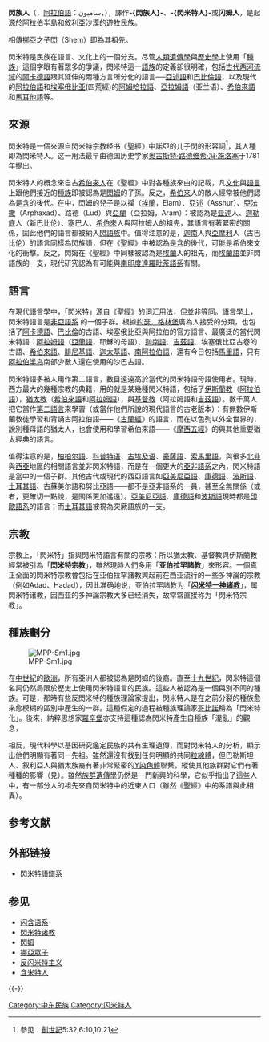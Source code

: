 {{multiple issues|
{{expand|time=2018-03-21T10:28:31+00:00}}
{{expert|time=2018-03-21T10:28:31+00:00}}
{{refimprove|time=2018-03-21T10:28:31+00:00}}
{{Expand English}}
}}
{{NoteTA
|T = zh-cn:闪米特人; zh-hant:閃米特人; zh-tw:閃族人;
|1 = zh-cn:闪米特; zh-hant:閃米特; zh-tw:閃族;
|2 = zh-cn:含米特人; zh-hant:含米特人; zh-tw:含族人;
|3 = zh-cn:含米特; zh-hant:含米特; zh-tw:含族;
}}

'''閃族人'''（{{lang-he-n|'''שֵׁמִיִים'''}}，[[阿拉伯語|阿拉伯語]]：ساميون，{{lang-en|'''Semitic People'''}}），譯作'''-{閃族人}-'''、'''-{閃米特人}-'''或'''闪姆人'''，是起源於[[阿拉伯半島|阿拉伯半島]]和[[敘利亞|敘利亞]]沙漠的[[遊牧民族|遊牧民族]]。

相傳[[挪亞|挪亞]]之子[[閃姆|閃]]（Shem）即為其祖先。

閃米特是民族在語言、文化上的一個分支。尽管[[人類|人類]][[遺傳學|遺傳學]]與[[歷史學|歷史學]]上使用「[[種族|種族]]」這個字眼有著眾多的爭議，閃米特這一[[語族|語族]]的定義卻很明確，包括[[美索不达米亚|古代两河流域]]的[[阿卡德語|阿卡德語]]跟其延伸的兩種方言所分化的語言──[[亞述語|亞述語]]和[[巴比倫語|巴比倫語]]，以及現代的[[阿拉伯語|阿拉伯語]]和[[埃塞俄比亚|埃塞俄比亚]](四荒經)的[[阿姆哈拉語|阿姆哈拉語]]、[[亞拉姆語|亞拉姆語]]（亚兰语）、[[希伯來語|希伯來語]]和[[馬耳他語|馬耳他語]]等。

== 來源 ==
閃米特是一個來源自[[閃米特宗教|閃米特宗教]]经书《[[聖經|聖經]]》中[[諾亞|諾亞]]的儿子[[閃姆|閃]]的形容詞<ref>參见：[[創世記|創世記]]5:32,6:10,10:21</ref>，其[[人種|人種]]即為閃米特人。这一用法最早由德国历史学家[[奥古斯特·路德维希·冯·施洛塞|奥古斯特·路德维希·冯·施洛塞]]于1781年提出。

閃米特人的概念來自古[[希伯來人|希伯來人]]在《聖經》中對各種族來由的記載，凡[[文化|文化]]與[[語言|語言]]上跟他們接近的[[種族|種族]]即被認為是[[閃姆|閃姆]]的子孫。反之，[[希伯來|希伯來]]人的敵人經常被他們認為是[[含|含]]的後代。在{{Bible|創世記|10|21-31}}中，閃姆的兒子是以攔（[[埃蘭|埃蘭]]，Elam）、[[亞述|亞述]]（Asshur）、[[亞法撒|亞法撒]]（Arphaxad）、路德（Lud）與[[亞蘭|亞蘭]]（亞拉姆，Aram）：被認為是[[亚述|亚述]]人、[[迦勒底|迦勒底]]人（新巴比伦）、塞巴人、[[希伯來|希伯來]]人與阿拉姆人的祖先，其語言有著緊密的關係，固此他們的語言都被納入[[閃語族|閃語族]]中。值得注意的是，[[迦南|迦南]]人與[[亞摩利|亞摩利]]人（古巴比伦）的語言同樣為閃族語，但在《聖經》中被認為是[[含|含]]的後代，可能是希伯來文化的衝擊。反之，閃姆在《聖經》中同樣被認為是[[埃蘭|埃蘭]]人的祖先，而[[埃蘭語|埃蘭語]]並非閃語族的一支，現代研究認為有可能與[[南印度|南印度]][[達羅毗荼語系|達羅毗荼語系]]有關。

== 語言 ==
在現代語言學中，「閃米特」源自《聖經》的词汇用法，但並非等同。[[語言學|語言學]]上，閃米特語言是[[非亞語系|非亞語系]]
的一個子群。根據[[約瑟·哈羅德·格林伯格|約瑟．格林堡]]廣為人接受的分類，也包括了[[阿卡德語|阿卡德語]]、[[巴比倫|巴比倫]]的古語、埃塞俄比亞與阿拉伯的官方語言、最廣泛的當代閃米特語：[[阿拉姆語|阿拉姆語]]（[[亞蘭語|亞蘭語]]，耶穌的母語）、[[迦南語|迦南語]]、[[吉茲語|吉茲語]]、埃塞俄比亞古卷的古語、[[希伯來語|希伯來語]]、[[腓尼基語|腓尼基語]]、[[迦太基語|迦太基語]]、[[南阿拉伯語|南阿拉伯語]]，還有今日包括[[馬里語|馬里語]]，只有[[阿拉伯半岛|阿拉伯半岛]]南部少數人還在使用的沙巴古語。

閃米特語多被人用作第二語言，數目遠遠高於當代的閃米特語母語使用者。現時，西方最大的幾種宗教的典籍，用的就是某幾種閃米特語，包括了[[伊斯蘭教|伊斯蘭教]]（[[阿拉伯語|阿拉伯語]]），[[猶太教|猶太教]]（[[希伯來語|希伯來語]]和[[阿拉姆語|阿拉姆語]]），與[[基督教|基督教]]（阿拉姆語和[[吉茲語|吉茲語]]）。數千萬人把它當作[[第二語言|第二語言]]來學習（或當作他們所說的現代語言的古老版本）：有無數伊斯蘭教徒學習和背誦古阿拉伯語——《[[古蘭經|古蘭經]]》的語言，而在以色列以外全世界的，說別種母語的猶太人，也會使用和學習希伯來語——《[[摩西五經|摩西五經]]》的與其他重要猶太經典的語言。

值得注意的是，[[柏柏尔語|柏柏尔語]]、[[科普特语|科普特语]]、[[古埃及语|古埃及语]]、[[豪薩語|豪薩語]]、[[索馬里語|索馬里語]]，與很多[[北非|北非]]與[[西亞|西亞]]地區的相關語言並非閃米特語，而是在一個更大的[[亞非語系|亞非語系]]之內，閃米特語是當中的一個子群。其他古代或現代的西亞語言如[[亞美尼亞語|亞美尼亞語]]、[[庫德語|庫德語]]、[[波斯語|波斯語]]、[[土耳其語|土耳其語]]、古蘇美尔語和努比亞語——都不是亞非語系的一員，甚至全無關係（或者，更確切一點說，是關係更加遙遠）。[[亞美尼亞語|亞美尼亞語]]、[[庫德語|庫德語]]和[[波斯語|波斯語]]現時都是[[印歐語系|印歐語系]]的語言；而[[土耳其語|土耳其語]]被視為突厥語族的一支。

== 宗教 ==
宗教上，「閃米特」指與閃米特語言有關的宗教：所以猶太教、基督教與伊斯蘭教經常被引為「'''閃米特宗教'''」，雖然現時人們多用「'''亚伯拉罕諸教'''」來形容。一個真正全面的閃米特宗教會包括在亚伯拉罕諸教興起前在西亚流行的一些多神論的宗教（例如Adad、Hadad），因此准确地说，亚伯拉罕諸教为「'''[[闪米特一神诸教|闪米特一神诸教]]'''」，属閃米特诸教，因西亚的多神論宗教大多已经消失，故常常直接称为「閃米特宗教」。

== 種族劃分 ==
[[File:MPP-Sm1.jpg|thumb]]

在[[中世紀|中世紀]]的[[歐洲|歐洲]]，所有亞洲人都被認為是閃姆的後裔。直至[[十九世紀|十九世紀]]，閃米特這個名詞仍然局限於歷史上使用閃米特語言的民族。這些人被認為是一個與別不同的種族。可是，那時有些反閃米特的種族理論家提出，閃米特人是在之前分裂的種族愈來愈模糊的區別中產生的一群。這種假定的過程被種族理論家[[哥比諾|哥比諾]]稱為「閃米特化」。後來，納粹思想家[[阿爾弗雷德·羅森堡|羅辛堡]]亦支持這種認為閃米特產生自種族「混亂」的觀念，

相反，現代科學以基因研究鑑定民族的共有生理遺傳，而對閃米特人的分析，顯示出他們明顯有著同一先祖。雖然還沒有找到任何明顯的共同[[粒線體|粒線體]]，但巴勒斯坦人、叙利亞人與猶太族裔有著非常緊密的[[Y染色體|Y染色體]]聯繫，縱使其他族群對它們有著種種的影響（見{{link-en|Y染色体亚伦|Y-chromosomal Aaron}}）。雖然[[族群遺傳學|族群遺傳學]]仍然是一門新興的科學，它似乎指出了這些人中，有一部分人的祖先來自閃米特中的近東人口（雖然《聖經》中的系譜與此相異）。

== 参考文献 ==
{{Reflist}}

== 外部链接 ==
* [http://www.ethnologue.com/show_family.asp?subid=89998 閃米特語譜系]

== 参见 ==
* [[闪含语系|闪含语系]]
* [[閃米特诸教|閃米特诸教]]
* [[閃姆|閃姆]]
* [[挪亞眾子|挪亞眾子]]
* [[反闪米特主义|反闪米特主义]]
* [[含米特人|含米特人]]

{{-}}
{{种族的划分}}

[[Category:中东民族|Category:中东民族]]
[[Category:闪米特人|Category:闪米特人]]